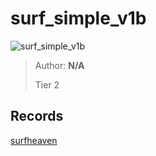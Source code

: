 
# surf_simple_v1b

![surf_simple_v1b](https://raw.githubusercontent.com/Sayt123/SurfMapPics/Maps-and-bonuses/csgo/surf_simple_v1b.jpg)

> Author: **N/A**
>
> Tier 2

## Records

[surfheaven](https://surfheaven.eu/map/surf_simple_v1b)
